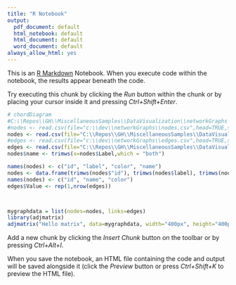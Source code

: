 ```yaml
---
title: "R Notebook"
output:
  pdf_document: default
  html_notebook: default
  html_document: default
  word_document: default
always_allow_html: yes
---
```


This is an [R Markdown](http://rmarkdown.rstudio.com) Notebook. When you execute code within the notebook, the results appear beneath the code. 

Try executing this chunk by clicking the *Run* button within the chunk or by placing your cursor inside it and pressing *Ctrl+Shift+Enter*. 

```r
# chordDiagram
#C:\\Repos\\GH\\MiscellaneousSamples\\DataVisualization\\networkGraphs
#nodes <- read.csv(file="c:\\dev\\networkGraphs\\nodes.csv",head=TRUE,sep=",")
nodes <- read.csv(file="C:\\Repos\\GH\\MiscellaneousSamples\\DataVisualization\\networkGraphs\\nodes.csv",head=TRUE,sep=",")
#edges <- read.csv(file="c:\\dev\\networkGraphs\\edges.csv",head=TRUE,sep=",")
edges <- read.csv(file="C:\\Repos\\GH\\MiscellaneousSamples\\DataVisualization\\networkGraphs\\edges.csv",head=TRUE,sep=",")
nodes$name <- trimws(x=nodes$Label,which = "both")

names(nodes) <- c("id", "label", "color", "name")
nodes <- data.frame(trimws(nodes$"id"), trimws(nodes$label), trimws(nodes$color))
names(nodes) <- c("id", "name", "color")
edges$Value <- rep(1,nrow(edges))



mygraphdata = list(nodes=nodes, links=edges)
library(adjmatrix)
adjmatrix("Hello matrix", data=mygraphdata, width="400px", height="400px")
```


Add a new chunk by clicking the *Insert Chunk* button on the toolbar or by pressing *Ctrl+Alt+I*.

When you save the notebook, an HTML file containing the code and output will be saved alongside it (click the *Preview* button or press *Ctrl+Shift+K* to preview the HTML file).
